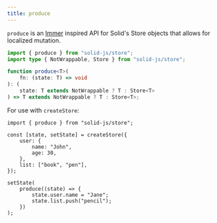 ```yaml
---
title: produce
---
```


`produce` is an [Immer](https://immerjs.github.io/immer/) inspired API for Solid's Store objects that allows for localized mutation.

```ts
import { produce } from "solid-js/store";
import type { NotWrappable, Store } from "solid-js/store";

function produce<T>(
	fn: (state: T) => void
): (
	state: T extends NotWrappable ? T : Store<T>
) => T extends NotWrappable ? T : Store<T>;
```

For use with `createStore`:

```tsx
import { produce } from "solid-js/store";

const [state, setState] = createStore({
	user: {
		name: "John",
		age: 30,
	},
	list: ["book", "pen"],
});

setState(
	produce((state) => {
		state.user.name = "Jane";
		state.list.push("pencil");
	})
);
```
